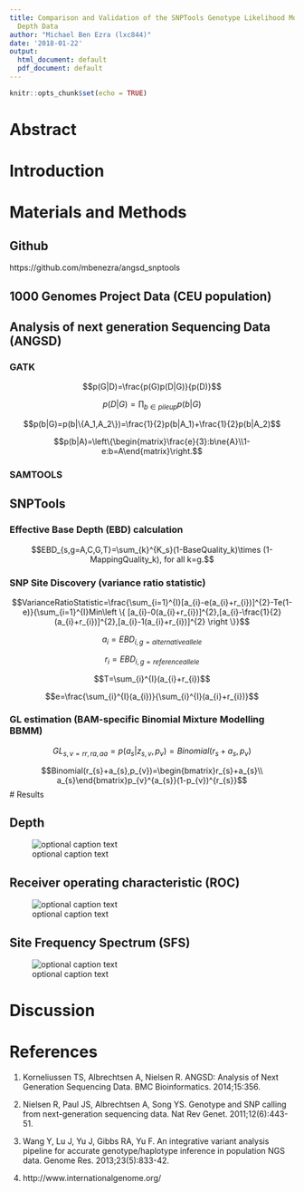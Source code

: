 ```yaml
---
title: Comparison and Validation of the SNPTools Genotype Likelihood Model Using Low
  Depth Data
author: "Michael Ben Ezra (lxc844)"
date: '2018-01-22'
output:
  html_document: default
  pdf_document: default
---
```


```r
knitr::opts_chunk$set(echo = TRUE)
```

# Abstract



# Introduction

# Materials and Methods

## Github

https://github.com/mbenezra/angsd_snptools

## 1000 Genomes Project Data (CEU population)

## Analysis of next generation Sequencing Data (ANGSD)

### GATK

$$p(G|D)=\frac{p(G)p(D|G)}{p(D)}$$

$$p(D|G)=\prod_{b\in{pileup}}p(b|G)$$

$$p(b|G)=p(b|\{A_1,A_2\})=\frac{1}{2}p(b|A_1)+\frac{1}{2}p(b|A_2)$$

$$p(b|A)=\left\{\begin{matrix}\frac{e}{3}:b\ne{A}\\1-e:b=A\end{matrix}\right.$$

### SAMTOOLS

## SNPTools

### Effective Base Depth (EBD) calculation

$$EBD_{s,g=A,C,G,T}=\sum_{k}^{K_s}(1-BaseQuality_k)\times (1-MappingQuality_k), for all k=g.$$

### SNP Site Discovery (variance ratio statistic)

$$VarianceRatioStatistic=\frac{\sum_{i=1}^{I}[a_{i}-e(a_{i}+r_{i})]^{2}-Te(1-e)}{\sum_{i=1}^{I}Min\left \{ [a_{i}-0(a_{i}+r_{i})]^{2},[a_{i}-\frac{1}{2}(a_{i}+r_{i})]^{2},[a_{i}-1(a_{i}+r_{i})]^{2} \right \}}$$

$$a_{i}=EBD_{i,g=alternative allele}$$

$$r_{i}=EBD_{i,g=reference allele}$$

$$T=\sum_{i}^{I}(a_{i}+r_{i})$$

$$e=\frac{\sum_{i}^{I}(a_{i})}{\sum_{i}^{I}(a_{i}+r_{i})}$$

### GL estimation (BAM-specific Binomial Mixture Modelling BBMM)

$$GL_{s,v=rr,ra,aa}=p(a_{s}|z_{s,v},p_{v})=Binomial(r_{s}+a_{s},p_{v})$$

$$Binomial(r_{s}+a_{s},p_{v})=\begin{bmatrix}r_{s}+a_{s}\\ a_{s}\end{bmatrix}p_{v}^{a_{s}}(1-p_{v})^{r_{s}}$$
# Results

## Depth

![optional caption text](../scripts/depth.png)

## Receiver operating characteristic (ROC)

![optional caption text](../scripts/roc.png)

## Site Frequency Spectrum (SFS)

![optional caption text](../scripts/sfs.png)

# Discussion

# References

1.	Korneliussen TS, Albrechtsen A, Nielsen R. ANGSD: Analysis of Next Generation Sequencing Data. BMC Bioinformatics. 2014;15:356.

2.	Nielsen R, Paul JS, Albrechtsen A, Song YS. Genotype and SNP calling from next-generation sequencing data. Nat Rev Genet. 2011;12(6):443-51.

3.	Wang Y, Lu J, Yu J, Gibbs RA, Yu F. An integrative variant analysis pipeline for accurate genotype/haplotype inference in population NGS data. Genome Res. 2013;23(5):833-42.

4. http://www.internationalgenome.org/
